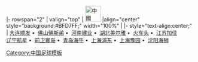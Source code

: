 <noinclude>{{fb start}}</noinclude>
{{fb inner start}}
|- rowspan="2"
| valign="top" | [[File:Flag of the People's Republic of China.svg|42px|中國]] 
|align="center" style="background:#BFD7FF;" width="100%" | {{Tnavbar-header|'''[[1996年中國足球甲B聯賽|1996年]][[中國足球甲B聯賽]]'''|甲B1996}}
{{fb inner end}}
{{fb inner start}} 
|- style="text-align:center;"
|
[[大连顺发足球俱樂部|大连顺发]]&nbsp;•&nbsp;
[[佛山佛斯弟足球俱樂部|佛山佛斯弟]]&nbsp;•&nbsp;
[[河南建业足球俱樂部|河南建业]]&nbsp;•&nbsp;
[[湖北武汉职业足球俱樂部|湖北美尔雅]]&nbsp;•&nbsp;
[[火车头足球俱樂部|火车头]]&nbsp;•&nbsp;
[[江苏舜天足球俱樂部|江苏加佳]]
<br>
[[辽宁足球俱樂部|辽宁航星]]&nbsp;•&nbsp;
[[重庆力帆足球俱樂部|前卫寰岛]]&nbsp;•&nbsp;
[[青岛中能足球俱乐部|青岛海牛]]&nbsp;•&nbsp;
[[陕西宝荣浐灞足球俱乐部|上海浦东]]&nbsp;•&nbsp;
[[上海豫园足球俱樂部|上海豫园]]&nbsp;•&nbsp;
[[长沙金德足球俱乐部|沈阳海狮]]
{{fb inner end}}<noinclude>
{{fb end}}
{{using fb}}
</noinclude>
<noinclude>[[Category:中国足球模板]]</noinclude>